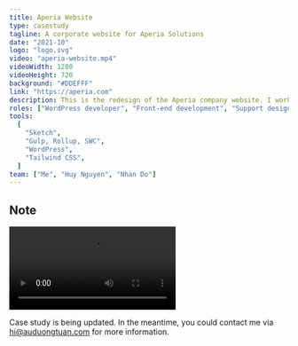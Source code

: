 ```yaml
---
title: Aperia Website
type: casestudy
tagline: A corporate website for Aperia Solutions
date: "2021-10"
logo: "logo.svg"
video: "aperia-website.mp4"
videoWidth: 1280
videoHeight: 720
background: "#DDEFFF"
link: "https://aperia.com"
description: This is the redesign of the Aperia company website. I worked as a lead developer collaborating with Branding team to establish well-polished designs.
roles: ["WordPress developer", "Front-end development", "Support designer"]
tools:
  [
    "Sketch",
    "Gulp, Rollup, SWC",
    "WordPress",
    "Tailwind CSS",
  ]
team: ["Me", "Huy Nguyen", "Nhan Do"]
---
```


## Note 

<ContentNode>
<BrowserFrame url="https://aperia.com">
    <Video src="aperia-website.mp4"  width={1280} height={720}></Video>
</BrowserFrame>
</ContentNode>

Case study is being updated. In the meantime, you could contact me via <a href="mailto:hi@auduongtuan.com">hi@auduongtuan.com</a> for more information.
